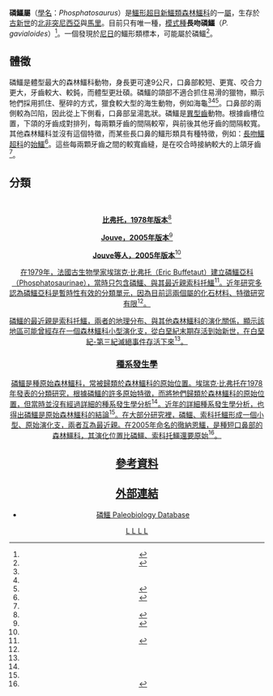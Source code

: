 {{Automatic taxobox
| taxon = Phosphatosaurus
| authority = Bergounioux, 1955
| fossil_range = [[始新世|始新世]], {{fossil range|48.6|earliest=70.6|PS=<ref name=Hetal08>{{cite journal |last=Hill |first=R. V. |author2=McCartney, J. A. |author3=Roberts, E. M. |author4=Bouaré, M. L. |author5=Sissoko, F. |author6= O'Leary, M. A.  |year=2008 |title=Dyrosaurid (Crocodyliformes: Mesoeucrocodylia) fossils from the Upper Cretaceous and Paleogene of Mali: implications for phylogeny and survivorship across the K/T Boundary |journal=American Museum Novitates |volume=3631 |pages=15–17 |url=http://digitallibrary.amnh.org/dspace/bitstream/2246/5940/1/N3631.pdf |doi=10.1206/598.1}}</ref>}}
| type_species = '''長吻磷鱷<br>''Phosphatosaurus gavialoides'''''
| type_species_authority = Bergounioux, 1955
}}

'''磷鱷屬'''（[[學名|學名]]：''Phosphatosaurus''）是[[鱷形超目|鱷形超目]][[新鱷類|新鱷類]][[森林鱷科|森林鱷科]]的一[[屬_(生物)|屬]]，生存於[[古新世|古新世]]的[[北非|北非]][[突尼西亞|突尼西亞]]與[[馬里|馬里]]。目前只有唯一種，[[模式種|模式種]]'''長吻磷鱷'''（''P. gavialoides''）<ref name=BFM56>{{fr}}{{cite journal |last=Bergounioux |first=F. M. |year=1956 |title=Les reptiles fossiles des dépôts phosphatés sud tunisiens |journal=Annales des Mines et de la Géologie |volume=15 |pages=105}}</ref>。一個發現於[[尼日|尼日]]的鱷形類標本，可能屬於磷鱷<ref name=BE79a>{{fr}}{{cite journal |last=Buffetaut |first=E. |year=1979 |title=Présence du Crocodilien ''Phosphatosaurus'' (Mesosuchia, Dyrosauridae) dans le Paléocène du Niger et du Mali |journal=Palaeontologische Zeitschrift |volume=53 |pages=323–333}}</ref>。

==體徵==
磷鱷是體型最大的森林鱷科動物，身長更可達9公尺，口鼻部較短、更寬、咬合力更大，牙齒較大、較鈍，而體型更壯碩。磷鱷的頜部不適合抓住易滑的獵物，顯示牠們採用抓住、壓碎的方式，獵食較大型的海生動物，例如海龜<ref name=Hetal08/><ref name=BFM56/><ref name=JIBA05>{{en}}{{cite journal |last=Jouve |first=S. |coauthors=Iarochène, M.; Bouya, B.; and Amaghzaz, M. |year=2005 |title=A new dyrosaurid crocodyliform from the Palaeocene of Morocco and a phylogenetic analysis of Dyrosauridae |journal=Acta Palaeontologica Polonica |volume=50 |issue=3 |pages=581–594 |url=http://app.pan.pl/archive/published/app50/app50-581.pdf |access-date=2012-07-18 |archive-date=2011-05-22 |archive-url=https://web.archive.org/web/20110522220535/http://www.app.pan.pl/archive/published/app50/app50-581.pdf |dead-url=no }}</ref>。口鼻部的兩側較為凹陷，因此從上下側看，口鼻部呈湯匙狀。磷鱷是[[異型齒|異型齒]]動物。根據齒槽位置，下頜的牙齒成對排列，每兩顆牙齒的間隔較窄，與前後其他牙齒的間隔較寬。其他森林鱷科並沒有這個特徵，而某些長口鼻的鱷形類具有種特徵，例如：[[長吻鱷超科|長吻鱷超科]]的[[始鱷|始鱷]]<ref name=BCA06>{{en}}{{cite journal |last=Brochu |first=C. A. |year=2006 |title=Osteology and phylogenetic significance of ''Eosuchus minor'' (Marsh, 1870) new combination, a longirostrine crocodylian from the late Paleocene of North America |url=https://archive.org/details/sim_journal-of-paleontology_2006-01_80_1/page/162 |journal=Journal of Paleontology |volume=80 |pages=162–186}}</ref>。這些每兩顆牙齒之間的較寬齒縫，是在咬合時接納較大的上頜牙齒<ref name=Hetal08/>。

==分類==
{{userboxtop|align=right|bordercolor=lightgray|toptext=磷鱷的種系發生學位置}}
<br/><u><center>'''比弗托，1978年版本'''<ref name=BE78>{{fr}}{{cite journal |last=Buffetaut |first=E. |year=1978 |title=Les Dyrosauridae (Crocodylia, Mesosuchia) des phosphates de l’Eocène inférieur de Tunisie: ''Dyrosaurus'', ''Rhabdognathus'', ''Phosphatosaurus'' |journal=Géologie Méditerranéenne |volume=5 |pages=237–256}}</ref> 
{{clade| style=font-size:100%;line-height:100%
|label1=[[森林鱷科|森林鱷科]] 
|1={{clade
   |1='''磷鱷'''
   |2={{clade
      |1=[[桿頜鱷|桿頜鱷]]
      |2={{clade
         |1=[[下伏鱷|下伏鱷]]
         |2=[[森林鱷|森林鱷]]
}} }} }} }}
<br/><u><center>'''Jouve，2005年版本'''<ref name=JS05>{{en}}{{cite journal |last=Jouve |first=S. |year=2005 |title=A new description of the skull of ''Dyrosaurus phosphaticus'' (Thomas, 1893) (Mesoeucrocodylia: Dyrosauridae) from the Lower Eocene of North Africa |url=https://archive.org/details/sim_canadian-journal-of-earth-sciences_2005-03_42_3/page/323 |journal=Canadian Journal of Earth Sciences |volume=42 |pages=323–337 |doi=10.1139/e05-008}}</ref> 
{{clade| style=font-size:100%;line-height:100%
|label1=[[森林鱷科|森林鱷科]] 
|1={{clade
   |1=[[索科托鱷|索科托鱷]]
   |2='''磷鱷'''
   |3={{clade
      |1=[[森林鱷|森林鱷]]
      |2={{clade
         |1=[[下伏鱷|下伏鱷]]
         |2=[[桿頜鱷|桿頜鱷]]
}} }} }} }}
<br/><u><center>'''Jouve等人，2005年版本'''<ref name=JIBA05/>
{{clade| style=font-size:100%;line-height:100%
|label1=[[森林鱷科|森林鱷科]] 
|1={{clade
   |1=[[徹納恩鱷|徹納恩鱷]]
   |2={{clade
      |1={{clade
         |1=[[索科托鱷|索科托鱷]]
         |2='''磷鱷'''}}
      |2={{clade
         |1=[[森林鱷|森林鱷]]
         |2={{clade
            |1=[[阿朗布爾鱷|阿朗布爾鱷]]
            |2=[[剛果鱷|剛果鱷]]
            |3=[[下伏鱷|下伏鱷]]
            |4=[[桿頜鱷|桿頜鱷]]
}} }} }} }} }}
{{userboxbottom}}

在1979年，[[法國|法國]]古生物學家[[埃瑞克·比弗托|埃瑞克·比弗托]]（Eric Buffetaut）建立[[磷鱷亞科|磷鱷亞科]]（Phosphatosaurinae），當時只包含磷鱷、與其最近親[[索科托鱷|索科托鱷]]<ref name=BE79b>{{en}}{{cite journal |last=Buffetaut |first=E. |year=1979 |title=''Sokotosuchus ianwilsoni'' and the evolution of the dyrosaurid crocodilians |journal=The Nigerian Field Monograph |volume=1 |pages=31–41}}</ref>。近年研究多認為磷鱷亞科是暫時性有效的[[分類單元|分類單元]]，因為目前這兩個屬的化石材料、特徵研究有限<ref name=JIBA05/>。

磷鱷的最近親是[[索科托鱷|索科托鱷]]，兩者的地理分布、與其他森林鱷科的演化關係，顯示該地區可能曾經存在一個森林鱷科小型[[演化支|演化支]]，從[[白堊紀|白堊紀]]末期存活到[[始新世|始新世]]，在[[白堊紀-第三紀滅絕事件|白堊紀-第三紀滅絕事件]]存活下來<ref name=Hetal08/>。

===種系發生學===
磷鱷是種原始森林鱷科，常被歸類於森林鱷科的原始位置。埃瑞克·比弗托在1978年發表的分類研究，根據磷鱷的許多原始特徵，而將牠們歸類於森林鱷科的原始位置，但當時並沒有經過詳細的[[種系發生學|種系發生學]]分析<ref name=BE78/>。近年的詳細種系發生學分析，也得出磷鱷是原始森林鱷科的結論<ref name=JS05/>。在大部分研究裡，磷鱷、索科托鱷形成一個小型、原始演化支，兩者互為最近親。在2005年命名的[[徹納恩鱷|徹納恩鱷]]，是種短口鼻部的森林鱷科，其演化位置比磷鱷、索科托鱷還要原始<ref name=JBA05>{{en}}{{cite journal |last=Jouve |first=S. |coauthors=Bouya, B; and Amaghzaz, M. |year=2005 |title=A short-snouted dyrosaurid (Crocodyliformes, Mesoeucrocodylia) from the Palaeocene of Marocco |journal=Palaeontology |volume=48 |issue=2 |pages=359–369}}</ref>。

==參考資料==
<div class="references-small">
<references></references>
</div>

==外部連結==
* [http://paleodb.org/cgi-bin/bridge.pl?action=checkTaxonInfo&taxon_no=36603&is_real_user=1 磷鱷] {{Wayback|url=http://paleodb.org/cgi-bin/bridge.pl?action=checkTaxonInfo&taxon_no=36603&is_real_user=1 |date=20121016220110 }}  Paleobiology Database
{{新鱷類|N.}}
{{Taxonbar}}
[[Category:1955年描述的分类群|L]]
[[Category:始新世爬行動物|L]]
[[Category:森林鱷科|L]]
[[Category:始新世鱷形類|L]]